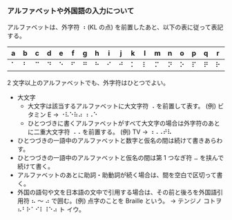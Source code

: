 
### アルファベットや外国語の入力について

アルファベットは、外字符 ⠰ (KL の点) を前置したあと、以下の表に従って表記する。

| a   | b   | c   | d   | e   | f   | g   | h   | i   | j   | k   | l   | m   | n   | o   | p   | q   | r   | s   | t   | u   | v   | w   | x   | y   | z   |
| --- | --- | --- | --- | --- | --- | --- | --- | --- | --- | --- | --- | --- | --- | --- | --- | --- | --- | --- | --- | --- | --- | --- | --- | --- | --- |
| ⠁   | ⠃   | ⠉   | ⠙   | ⠑   | ⠋   | ⠛   | ⠓   | ⠊   | ⠚   | ⠅   | ⠇   | ⠍   | ⠝   | ⠕   | ⠏   | ⠟   | ⠗   | ⠎   | ⠞   | ⠥   | ⠧   | ⠺   | ⠭   | ⠽   | ⠵   |

2 文字以上のアルファベットでも、外字符はひとつでよい。

- 大文字
  - 大文字は該当するアルファベットに大文字符 ⠠ を前置して表す。 (例) ビタミン E → ⠐⠧⠑⠷⠴ ⠰⠠⠑
  - ひとつづきに書くアルファベットがすべて大文字の場合は外字符のあとに二重大文字符 ⠠⠠ を前置する。 (例) TV → ⠰⠠⠠⠞⠧
- ひとつづきの一語中のアルファベットと数字と仮名の間は続けて書きあらわす。
- ひとつづきの一語中のアルファベットと仮名の間は第 1 つなぎ符 ⠤ を挟んで続けて書く。
- アルファベットのあとに助詞・助動詞が続く場合は、間を空白で区切って書く。
- 外国の語句や文を日本語の文中で引用する場合は、その前と後ろを外国語引用符 ⠦ ～ ⠴ で囲む。(例) 点字のことを Braille という。 → テンジノ コトヲ ⠦⠃⠗⠁⠊⠇⠸⠑⠴ ト イウ。

